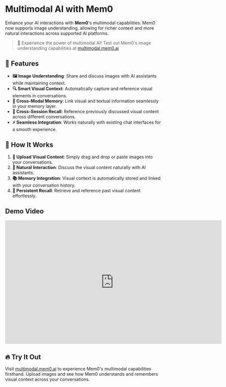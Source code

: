 # Multimodal AI with Mem0

Enhance your AI interactions with **Mem0**'s multimodal capabilities. Mem0 now supports image understanding, allowing for richer context and more natural interactions across supported AI platforms.

> 🎉 Experience the power of multimodal AI! Test out Mem0's image understanding capabilities at [multimodal.mem0.ai](https://multimodal.mem0.ai)

## 🚀 Features

- **🖼️ Image Understanding**: Share and discuss images with AI assistants while maintaining context.
- **🔍 Smart Visual Context**: Automatically capture and reference visual elements in conversations.
- **🔗 Cross-Modal Memory**: Link visual and textual information seamlessly in your memory layer.
- **📌 Cross-Session Recall**: Reference previously discussed visual content across different conversations.
- **⚡ Seamless Integration**: Works naturally with existing chat interfaces for a smooth experience.

## 📖 How It Works

1. **📂 Upload Visual Content**: Simply drag and drop or paste images into your conversations.
2. **💬 Natural Interaction**: Discuss the visual content naturally with AI assistants.
3. **📚 Memory Integration**: Visual context is automatically stored and linked with your conversation history.
4. **🔄 Persistent Recall**: Retrieve and reference past visual content effortlessly.

## Demo Video

<iframe width="700" height="400" src="https://www.youtube.com/embed/2Md5AEFVpmg?si=rXXupn6CiDUPJsi3" title="YouTube video player" frameborder="0" allow="accelerometer; autoplay; clipboard-write; encrypted-media; gyroscope; picture-in-picture; web-share" referrerpolicy="strict-origin-when-cross-origin" allowfullscreen></iframe>

## 🔥 Try It Out

Visit [multimodal.mem0.ai](https://multimodal.mem0.ai) to experience Mem0's multimodal capabilities firsthand. Upload images and see how Mem0 understands and remembers visual context across your conversations.


